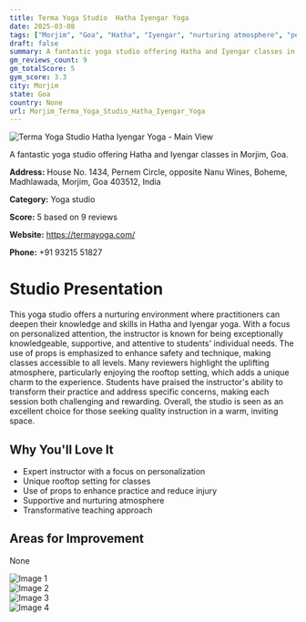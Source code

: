 ```yaml
---
title: Terma Yoga Studio  Hatha Iyengar Yoga
date: 2025-03-08
tags: ["Morjim", "Goa", "Hatha", "Iyengar", "nurturing atmosphere", "personalized attention", "Morjim"]  
draft: false
summary: A fantastic yoga studio offering Hatha and Iyengar classes in Morjim, Goa.
gm_reviews_count: 9
gm_totalScore: 5
gym_score: 3.3
city: Morjim
state: Goa
country: None
url: Morjim_Terma_Yoga_Studio_Hatha_Iyengar_Yoga
---
```


<div className="aspect-[16/9] relative my-8">
  <img 
    src="https://lh5.googleusercontent.com/p/AF1QipOO7ZspwWxsWh0fQJVRnFDxj8ZYNn0fK_A4IlFK=w1920-h1080-k-no"
    alt="Terma Yoga Studio  Hatha Iyengar Yoga - Main View"
    className="object-cover absolute inset-0 w-full h-full rounded-lg"
  />
</div>

A fantastic yoga studio offering Hatha and Iyengar classes in Morjim, Goa.

**Address:** House No. 1434, Pernem Circle, opposite Nanu Wines, Boheme, Madhlawada, Morjim, Goa 403512, India

**Category:** Yoga studio

**Score:** 5 based on 9 reviews

**Website:** https://termayoga.com/

**Phone:** +91 93215 51827

# Studio Presentation

This yoga studio offers a nurturing environment where practitioners can deepen their knowledge and skills in Hatha and Iyengar yoga. With a focus on personalized attention, the instructor is known for being exceptionally knowledgeable, supportive, and attentive to students' individual needs. The use of props is emphasized to enhance safety and technique, making classes accessible to all levels. Many reviewers highlight the uplifting atmosphere, particularly enjoying the rooftop setting, which adds a unique charm to the experience. Students have praised the instructor's ability to transform their practice and address specific concerns, making each session both challenging and rewarding. Overall, the studio is seen as an excellent choice for those seeking quality instruction in a warm, inviting space.

## Why You'll Love It

- Expert instructor with a focus on personalization
- Unique rooftop setting for classes
- Use of props to enhance practice and reduce injury
- Supportive and nurturing atmosphere
- Transformative teaching approach

## Areas for Improvement

None

<div className="grid grid-cols-1 xl:grid-cols-2 gap-4 my-8">
<div className="aspect-[4/3] relative"><img src="https://lh5.googleusercontent.com/p/AF1QipMclyw97Of872kJYSh3_I9e5qdjjwFWfPRmposp=w1920-h1080-k-no" alt="Image 1" className="object-cover absolute inset-0 w-full h-full rounded-lg" /></div>
<div className="aspect-[4/3] relative"><img src="https://lh5.googleusercontent.com/p/AF1QipPaiMmmEwbZYhV2vfNQhsFTvKD4zkRBFAwDAnpi=w1920-h1080-k-no" alt="Image 2" className="object-cover absolute inset-0 w-full h-full rounded-lg" /></div>
<div className="aspect-[4/3] relative"><img src="https://lh5.googleusercontent.com/p/AF1QipPPPy1iH8DFiXRFUSO3fQdhJ_4h5cdX-sWxSbcQ=w1920-h1080-k-no" alt="Image 3" className="object-cover absolute inset-0 w-full h-full rounded-lg" /></div>
<div className="aspect-[4/3] relative"><img src="https://lh5.googleusercontent.com/p/AF1QipOna3LIczRSZ2AcnReGfJONubJJqsjidCJr5lHa=w1920-h1080-k-no" alt="Image 4" className="object-cover absolute inset-0 w-full h-full rounded-lg" /></div>
</div>